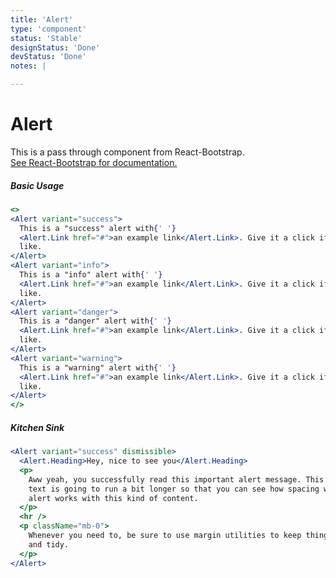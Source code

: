 ```yaml
---
title: 'Alert'
type: 'component'
status: 'Stable'
designStatus: 'Done'
devStatus: 'Done'
notes: |

---
```



# Alert

<SingleComponentStatus frontmatter={props?.pageContext?.frontmatter} />

<p style={{ fontSize: '1.5em' }}>
  This is a pass through component from React-Bootstrap.<br/>
  <a href="https://react-bootstrap.github.io/components/alerts/" target="_blank" rel="noopener noreferrer">
    See React-Bootstrap for documentation.
  </a>
</p>

##### Basic Usage

```jsx live
<>
<Alert variant="success">
  This is a "success" alert with{' '}
  <Alert.Link href="#">an example link</Alert.Link>. Give it a click if you
  like.
</Alert>
<Alert variant="info">
  This is a "info" alert with{' '}
  <Alert.Link href="#">an example link</Alert.Link>. Give it a click if you
  like.
</Alert>
<Alert variant="danger">
  This is a "danger" alert with{' '}
  <Alert.Link href="#">an example link</Alert.Link>. Give it a click if you
  like.
</Alert>
<Alert variant="warning">
  This is a "warning" alert with{' '}
  <Alert.Link href="#">an example link</Alert.Link>. Give it a click if you
  like.
</Alert>
</>
```

##### Kitchen Sink

```jsx live
<Alert variant="success" dismissible>
  <Alert.Heading>Hey, nice to see you</Alert.Heading>
  <p>
    Aww yeah, you successfully read this important alert message. This example
    text is going to run a bit longer so that you can see how spacing within an
    alert works with this kind of content.
  </p>
  <hr />
  <p className="mb-0">
    Whenever you need to, be sure to use margin utilities to keep things nice
    and tidy.
  </p>
</Alert>
```
